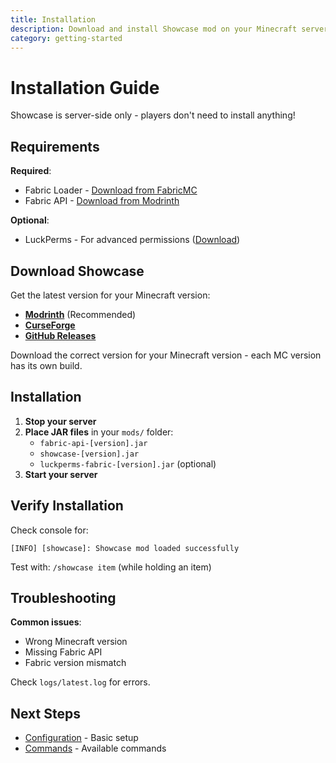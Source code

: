 ```yaml
---
title: Installation
description: Download and install Showcase mod on your Minecraft server
category: getting-started
---
```


# Installation Guide

<MinecraftVersion auto />

Showcase is server-side only - players don't need to install anything!

## Requirements

<VersionRequirements showAllVersions />

**Required**:
- Fabric Loader - [Download from FabricMC](https://fabricmc.net/use/installer/)
- Fabric API - [Download from Modrinth](https://modrinth.com/mod/fabric-api)

**Optional**:
- LuckPerms - For advanced permissions ([Download](https://luckperms.net/download))

## Download Showcase

Get the latest version for your Minecraft version:

- **[Modrinth](https://modrinth.com/mod/showcase)** (Recommended)
- **[CurseForge](https://www.curseforge.com/minecraft/mc-mods/showcasemod)**
- **[GitHub Releases](https://github.com/jiazengp/showcase-fabric/releases)**

<Callout type="note">
Download the correct version for your Minecraft version - each MC version has its own build.
</Callout>

## Installation

1. **Stop your server**
2. **Place JAR files** in your `mods/` folder:
   - `fabric-api-[version].jar`
   - `showcase-[version].jar`
   - `luckperms-fabric-[version].jar` (optional)
3. **Start your server**

## Verify Installation

Check console for:
```log
[INFO] [showcase]: Showcase mod loaded successfully
```

Test with: `/showcase item` (while holding an item)

## Troubleshooting

**Common issues**:
- Wrong Minecraft version
- Missing Fabric API
- Fabric version mismatch

Check `logs/latest.log` for errors.

## Next Steps

- [Configuration](/docs/getting-started/configuration) - Basic setup
- [Commands](/docs/commands/player-commands) - Available commands